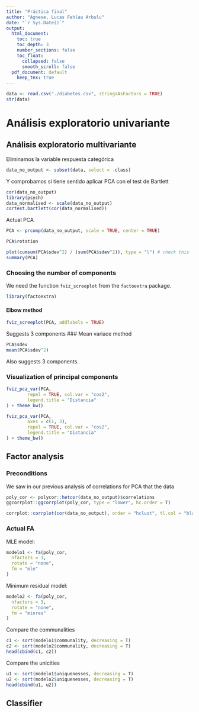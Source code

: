 ```yaml
---
title: "Práctica final"
author: "Agnese, Lucas Fehlau Arbulu"
date: "`r Sys.Date()`"
output:
  html_document: 
    toc: true
    toc_depth: 3
    number_sections: false
    toc_float: 
      collapsed: false
      smooth_scroll: false
  pdf_document: default
    keep_tex: true
---
```


<!-- Load data from csv file -->
```r
data <- read.csv("./diabetes.csv", stringsAsFactors = TRUE)
str(data)
```

# Análisis exploratorio univariante

<!-- TBD -->

## Análisis exploratorio multivariante

Eliminamos la variable respuesta categórica
```r
data_no_output <- subset(data, select = -class)
```
<!-- a) -->
Y comprobamos si tiene sentido aplicar PCA con el test de Bartlett
```r
cor(data_no_output)
library(psych)
data_normalised <- scale(data_no_output)
cortest.bartlett(cor(data_normalised))
```
<!-- b hecho? TODO -->
<!-- c hecho? TODO -->

<!-- Before d and e -->

<!-- ### Preparation for PCA and FA

We check that the data is  -->
<!-- d) -->
Actual PCA
```r
PCA <- prcomp(data_no_output, scale = TRUE, center = TRUE)

PCA$rotation

plot(cumsum(PCA$sdev^2) / (sum(PCA$sdev^2)), type = "l") # check this
summary(PCA)
```
### Choosing the number of components
We need the function `fviz_screeplot` from the `factoextra` package.

```r
library(factoextra)
```

#### Elbow method
```r
fviz_screeplot(PCA, addlabels = TRUE)
```
Suggests 3 components
### Mean variace method
```r
PCA$sdev
mean(PCA$sdev^2)
```
Also suggests 3 components.

<!-- TODO: where does this go? It doesn't seem to appear in the guide -->
### Visualization of principal components
```r
fviz_pca_var(PCA,
        repel = TRUE, col.var = "cos2",
        legend.title = "Distancia"
) + theme_bw()
```

```r
fviz_pca_var(PCA,
        axes = c(1, 3),
        repel = TRUE, col.var = "cos2",
        legend.title = "Distancia"
) + theme_bw()
```

<!-- TODO?: interpretation -->

<!-- e) -->
## Factor analysis
### Preconditions
We saw in our previous analysis of correlations for PCA that the data 

```r
poly_cor <- polycor::hetcor(data_no_output)$correlations
ggcorrplot::ggcorrplot(poly_cor, type = "lower", hc.order = T)
```

```r
corrplot::corrplot(cor(data_no_output), order = "hclust", tl.col = "black", tl.cex = 1)
```

### Actual FA

MLE model:
```r
modelo1 <- fa(poly_cor,
  nfactors = 3,
  rotate = "none",
  fm = "mle"
)
```
Minimum residual model:
```r
modelo2 <- fa(poly_cor,
  nfactors = 3,
  rotate = "none",
  fm = "minres"
)
```
Compare the communalities
```r
c1 <- sort(modelo1$communality, decreasing = T)
c2 <- sort(modelo2$communality, decreasing = T)
head(cbind(c1, c2))
```

<!-- TODO: check the name of this -->
Compare the unicities 

```r
u1 <- sort(modelo1$uniquenesses, decreasing = T)
u2 <- sort(modelo2$uniquenesses, decreasing = T)
head(cbind(u1, u2))
```

<!-- f -->

## Classifier